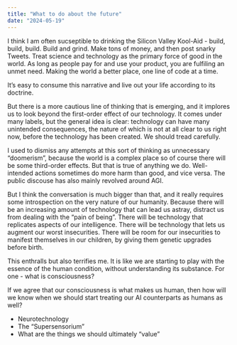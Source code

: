 ```yaml
---
title: "What to do about the future"
date: "2024-05-19"
---
```


I think I am often sucseptible to drinking the Silicon Valley Kool-Aid - build, build, build. Build and grind. Make tons of money, and then post snarky Tweets. Treat science and technology as the primary force of good in the world. As long as people pay for and use your product, you are fulfiling an unmet need. Making the world a better place, one line of code at a time. 

It's easy to consume this narrative and live out your life according to its doctrine. 

But there is a more cautious line of thinking that is emerging, and it implores us to look beyond the first-order effect of our technology. It comes under many labels, but the general idea is clear: technology can have many unintended consequences, the nature of which is not at all clear to us right now, before the technology has been created. We should tread carefully.

I used to dismiss any attempts at this sort of thinking as unnecessary "doomerism", because the world is a complex place so of course there will be some third-order effects. But that is true of anything we do. Well-intended actions sometimes do more harm than good, and vice versa. The public discouse has also mainly revolved around AGI.

But I think the conversation is much bigger than that, and it really requires some introspection on the very nature of our humanity.
Because there will be an increasing amount of technology that can lead us astray, distract us from dealing with the "pain of being".
There will be technology that replicates aspects of our intelligence. There will be technology that lets us augment our worst insecurities. There will be room for our insecurities to manifest themselves in our children, by giving them genetic upgrades before birth.

This enthralls but also terrifies me. It is like we are starting to play with the essence of the human condition, without understanding its substance.
For one - what is consciousness?

If we agree that our consciousness is what makes us human, then how will we know when we should start treating our AI counterparts as humans as well?

- Neurotechnology
- The "Supersensorium" 
- What are the things we should ultimately "value"


